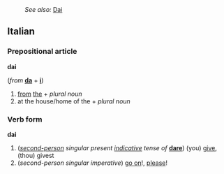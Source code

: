 :''See also:'' [[Dai]]
==Italian==
===Prepositional article===
'''dai'''

(''from'' '''[[da]]''' + '''[[i]]''')

#[[from]] [[the]] + ''plural noun''
#at the house/home of the + ''plural noun''

===Verb form===
'''dai'''

#(''[[second-person]] singular present [[indicative]] tense of'' '''[[dare#Italian|dare]]''') (you) [[give]], (thou) givest
#(''second-person singular imperative'') [[go on]]!, [[please]]!